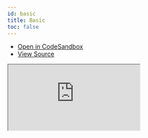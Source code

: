 ```yaml
---
id: basic
title: Basic
toc: false
---
```


- [Open in CodeSandbox](https://codesandbox.io/s/github/tannerlinsley/react-query/tree/next/examples/basic)
- [View Source](https://github.com/tannerlinsley/react-query/tree/master/examples/basic)

<iframe
  src="https://codesandbox.io/embed/github/tannerlinsley/react-query/tree/next/examples/basic?autoresize=1&fontsize=14&theme=dark"
  title="tannerlinsley/react-query: basic"
  sandbox="allow-forms allow-modals allow-popups allow-presentation allow-same-origin allow-scripts"
  style={{
    width: '100%',
    height: '80vh',
    border: '0',
    borderRadius: 8,
    overflow: 'hidden',
    position: 'static',
    zIndex: 0,
  }}
></iframe>
